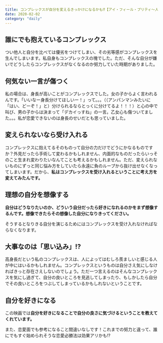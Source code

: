 ```yaml
---
title: コンプレックスが自分を変えるきっかけになるかも⁉️【アイ・フィール・プリティ〜人生最高のハプニング〜】
date: 2020-02-02
category: "daily"
---
```


## 誰にでも抱えているコンプレックス

つい他人と自分を比べては優劣をつけてしまい、その劣等感がコンプレックスを生んでしまいます。私自身もコンプレックスの塊でした。ただ、そんな自分が嫌いでどうしたらコンプレックスがなくなるのか努力していた時期がありました。

## 何気ない一言が傷つく

私の場合は、身長が高いことがコンプレックスでした。女の子からよく言われるんです。「いいなー身長分けてほしいー！」って。。。（（アンパンマンみたいに「はい、どーぞ！」と）分けられるならとっくに分けてるよ！！！）と心の中で叫び、男の子からは決まって「デカイっすね」の一言。乙女心も傷ついてました。。。私が恋愛できないのは身長のせいだとも思っていました。

## 変えられないなら受け入れる

コンプレックスに抱えてるそのものって自分の力だけでどうにかなるものですか？外見だったら手術して変わるかもしれません、内面的なものだったらいっそのこと生まれ変わりたいなんてことも考えるかもしれません。ただ、変えられないものにずっと同じ悩み方をしていたら永遠に負のループから抜け出せなくなってしまいます。だから、<span style="font-weight:bold">私はコンプレックスを受け入れるということに考え方を変えてみたんです。</span>

## 理想の自分を想像する

<strong>自分はどうなりたいのか、どういう自分だったら好きになれるのかをまず想像するんです。想像できたらその想像した自分になりきってください。</strong>

そうするとなりきる自分を演じるためにはコンプレックスを受け入れなければならなくなります。

## 大事なのは「思い込み」⁉️

高身長だという私のコンプレックスは、人によってはむしろ羨ましいと感じる人が中にはいるかもしれません。コンプレックスというものは自分さえ気にしなければきっと存在さえしないのでしょう。ただ一つ言えるのはそんなコンプレックスを気にし過ぎて、自分の良いところを見逃してしまったり、もしかしたら自分でその良いところをつぶしてしまっているかもしれないということです。

## 自分を好きになる

この映画では<strong>自分を好きになることで自分の良さに気づけるということを教えてくれています。</strong>

また、恋愛面でも参考になること間違いなしです！これまでの努力と違って、誰にでもすぐ始められそうな恋愛必勝法は効果アリかも⁉︎





